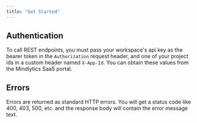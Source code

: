 ```yaml
---
title: "Get Started"
---
```


## Authentication

To call REST endpoints, you must pass your workspace's api key as the bearer token in
the `Authorization` request header, and one of your project ids in a custom header named `X-App-Id`.
You can obtain these values from the Mindlytics SaaS portal.

## Errors

Errors are returned as standard HTTP errors.  You will get a status code like 400, 403, 500, etc. and the
response body will contain the error message text.